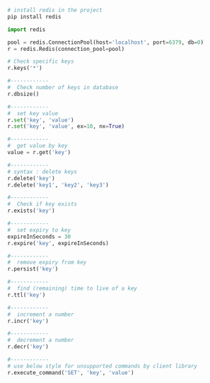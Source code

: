 
```sh
# install redis in the project
pip install redis
```

```python
import redis

pool = redis.ConnectionPool(host='localhost', port=6379, db=0)
r = redis.Redis(connection_pool=pool)

# Check specific keys
r.keys('*')

#------------
#  Check number of keys in database
r.dbsize()

#------------
#  set key value
r.set('key', 'value')
r.set('key', 'value', ex=10, nx=True)

#------------
#  get value by key
value = r.get('key')

#------------
# syntax : delete keys
r.delete('key')
r.delete('key1', 'key2', 'key3')

#------------
#  Check if key exists
r.exists('key')

#------------
#  set expiry to key
expireInSeconds = 30
r.expire('key', expireInSeconds)

#------------
#  remove expiry from key
r.persist('key')

#------------
#  find (remaining) time to live of a key
r.ttl('key')

#------------
#  increment a number
r.incr('key')

#------------
#  decrement a number
r.decr('key')

#------------
# use below style for unsupported commands by client library
r.execute_command('SET', 'key', 'value')
```
